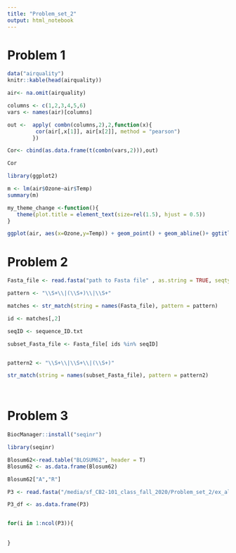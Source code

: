 ```yaml
---
title: "Problem_set_2"
output: html_notebook
---
```

# Problem 1

```r
data("airquality")
knitr::kable(head(airquality))

air<- na.omit(airquality)

columns <- c(1,2,3,4,5,6)
vars <- names(air)[columns]

out <-  apply( combn(columns,2),2,function(x){
         cor(air[,x[1]], air[x[2]], method = "pearson")
        })

Cor<- cbind(as.data.frame(t(combn(vars,2))),out)

Cor

library(ggplot2)

m <- lm(air$Ozone~air$Temp)
summary(m)

my_theme_change <-function(){
   theme(plot.title = element_text(size=rel(1.5), hjust = 0.5))
} 

ggplot(air, aes(x=Ozone,y=Temp)) + geom_point() + geom_abline()+ ggtitle("Ozone and Temp", subtitle = "Adjusted R-squared:  0.4833 ") + theme_bw() + my_theme_change() + theme(axis.title = element_text(size = rel(1.5)))
```

# Problem 2

```r

Fasta_file <- read.fasta("path to Fasta file" , as.string = TRUE, seqtype = "AA")

pattern <- "\\S+\\|(\\S+)\\|\\S+"

matches <- str_match(string = names(Fasta_file), pattern = pattern)

id <- matches[,2]

seqID <- sequence_ID.txt

subset_Fasta_file <- Fasta_file[ ids %in% seqID]


pattern2 <- "\\S+\\|\\S+\\|(\\S+)"

str_match(string = names(subset_Fasta_file), pattern = pattern2)




```

# Problem 3

```r
BiocManager::install("seqinr")

library(seqinr)

Blosum62<-read.table("BLOSUM62", header = T)
Blosum62 <- as.data.frame(Blosum62)

Blosum62["A","R"]

P3 <- read.fasta("/media/sf_CB2-101_class_fall_2020/Problem_set_2/ex_align.fas" ,seqtype = "AA", set.attributes = F)

P3_df <- as.data.frame(P3)


for(i in 1:ncol(P3)){
  
  
}



```











